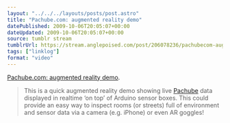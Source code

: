 ```yaml
---
layout: "../../../layouts/posts/post.astro"
title: "Pachube.com: augmented reality demo"
datePublished: 2009-10-06T20:05:07+00:00
dateUpdated: 2009-10-06T20:05:07+00:00
source: tumblr stream
tumblrUrl: https://stream.anglepoised.com/post/206078236/pachubecom-augmented-reality-demo-this-is-a
tags: ["linklog"]
format: "video"
---
```



<YouTube id="https://www.youtube.com/watch?v=sxr8oaRUq6k" />

[Pachube.com: augmented reality demo][1].

> This is a quick augmented reality demo showing live [Pachube][2] data displayed in realtime &lsquo;on top&rsquo; of Arduino sensor boxes. This could provide an easy way to inspect rooms (or streets) full of environment and sensor data via a camera (e.g. iPhone) or even AR goggles!

[1]: https://www.youtube.com/watch?v=sxr8oaRUq6k
[2]: http://www.pachube.com/

